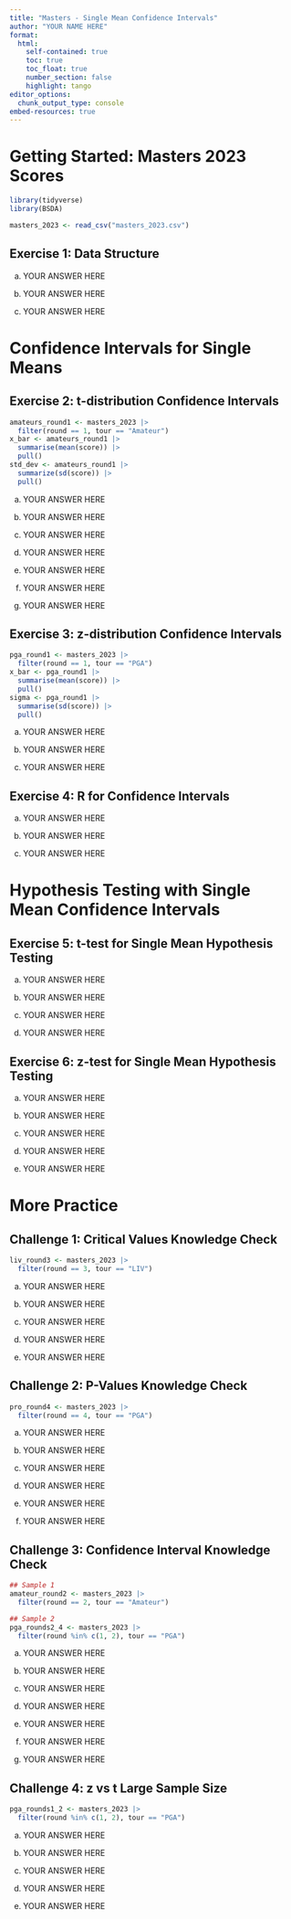 ```yaml
---
title: "Masters - Single Mean Confidence Intervals"
author: "YOUR NAME HERE"
format:
  html:
    self-contained: true
    toc: true
    toc_float: true
    number_section: false
    highlight: tango
editor_options:
  chunk_output_type: console
embed-resources: true
---
```


# Getting Started: Masters 2023 Scores
```r
library(tidyverse)
library(BSDA)

masters_2023 <- read_csv("masters_2023.csv")
```

## Exercise 1: Data Structure

a.  YOUR ANSWER HERE

b.  YOUR ANSWER HERE

c.  YOUR ANSWER HERE

# Confidence Intervals for Single Means

## Exercise 2: t-distribution Confidence Intervals

```r
amateurs_round1 <- masters_2023 |> 
  filter(round == 1, tour == "Amateur")
x_bar <- amateurs_round1 |> 
  summarise(mean(score)) |> 
  pull()
std_dev <- amateurs_round1 |> 
  summarize(sd(score)) |> 
  pull()
```

a.  YOUR ANSWER HERE

b.  YOUR ANSWER HERE

c.  YOUR ANSWER HERE

d.  YOUR ANSWER HERE

e.  YOUR ANSWER HERE

f.  YOUR ANSWER HERE

g.  YOUR ANSWER HERE

## Exercise 3: z-distribution Confidence Intervals

```r
pga_round1 <- masters_2023 |> 
  filter(round == 1, tour == "PGA")
x_bar <- pga_round1 |> 
  summarise(mean(score)) |> 
  pull()
sigma <- pga_round1 |> 
  summarise(sd(score)) |> 
  pull()
```

a.  YOUR ANSWER HERE

b.  YOUR ANSWER HERE

c.  YOUR ANSWER HERE

## Exercise 4: R for Confidence Intervals

a.  YOUR ANSWER HERE

b.  YOUR ANSWER HERE

c.  YOUR ANSWER HERE

# Hypothesis Testing with Single Mean Confidence Intervals

## Exercise 5: t-test for Single Mean Hypothesis Testing

a.  YOUR ANSWER HERE

b.  YOUR ANSWER HERE

c.  YOUR ANSWER HERE

d.  YOUR ANSWER HERE

## Exercise 6: z-test for Single Mean Hypothesis Testing

a.  YOUR ANSWER HERE

b.  YOUR ANSWER HERE

c.  YOUR ANSWER HERE

d.  YOUR ANSWER HERE

e.  YOUR ANSWER HERE

# More Practice

## Challenge 1: Critical Values Knowledge Check

```r
liv_round3 <- masters_2023 |> 
  filter(round == 3, tour == "LIV")
```

a.  YOUR ANSWER HERE

b.  YOUR ANSWER HERE

c.  YOUR ANSWER HERE

d.  YOUR ANSWER HERE

e.  YOUR ANSWER HERE

## Challenge 2: P-Values Knowledge Check

```r
pro_round4 <- masters_2023 |> 
  filter(round == 4, tour == "PGA")
```

a.  YOUR ANSWER HERE

b.  YOUR ANSWER HERE

c.  YOUR ANSWER HERE

d.  YOUR ANSWER HERE

e.  YOUR ANSWER HERE

f.  YOUR ANSWER HERE

## Challenge 3: Confidence Interval Knowledge Check

```r
## Sample 1
amateur_round2 <- masters_2023 |> 
  filter(round == 2, tour == "Amateur")

## Sample 2
pga_rounds2_4 <- masters_2023 |> 
  filter(round %in% c(1, 2), tour == "PGA")
```

a.  YOUR ANSWER HERE

b.  YOUR ANSWER HERE

c.  YOUR ANSWER HERE

d.  YOUR ANSWER HERE

e.  YOUR ANSWER HERE

f.  YOUR ANSWER HERE

g.  YOUR ANSWER HERE

## Challenge 4: z vs t Large Sample Size

```r
pga_rounds1_2 <- masters_2023 |> 
  filter(round %in% c(1, 2), tour == "PGA")
```

a.  YOUR ANSWER HERE

b.  YOUR ANSWER HERE

c.  YOUR ANSWER HERE

d.  YOUR ANSWER HERE

e.  YOUR ANSWER HERE
